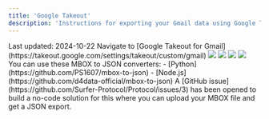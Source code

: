 ```yaml
---
title: 'Google Takeout'
description: 'Instructions for exporting your Gmail data using Google Takeout.'
---
```


<Check>
Last updated: 2024-10-22
</Check>

<Steps>
  <Step title="Go to Google Takeout for Gmail and select 'All mail data included' to customize your data export">
    Navigate to [Google Takeout for Gmail](https://takeout.google.com/settings/takeout/custom/gmail)
    <Frame>
      <img src="/images/gmail/gmail-step1.png" />
    </Frame>
  </Step>
  <Step title="Choose the filetype, frequency and destination, and click 'Create export'">
    <Frame>
      <img src="/images/gmail/gmail-step2.png" />
    </Frame>
  </Step>
  <Step title="You should see a confirmation like this and receive an email when it's ready.">
    <Frame>
      <img src="/images/gmail/gmail-step3.png" />
    </Frame>
  </Step>
  <Step title="You should receive an email that looks like this and may have to sign in to Drive to download the file">
    <Frame>
      <img src="/images/gmail/gmail-step4.png" />
    </Frame>
  </Step>
  <Step title="Takeout (unfortunately) gives you your Gmail data in an MBOX format, which is not very user friendly.">
    You can use these MBOX to JSON converters:
    - [Python](https://github.com/PS1607/mbox-to-json)
    - [Node.js](https://github.com/d4data-official/mbox-to-json)
    <Info>
      A [GitHub issue](https://github.com/Surfer-Protocol/Protocol/issues/3) has been opened to build a no-code solution for this where you can upload your MBOX file and get a JSON export.
    </Info>
  </Step>
</Steps>